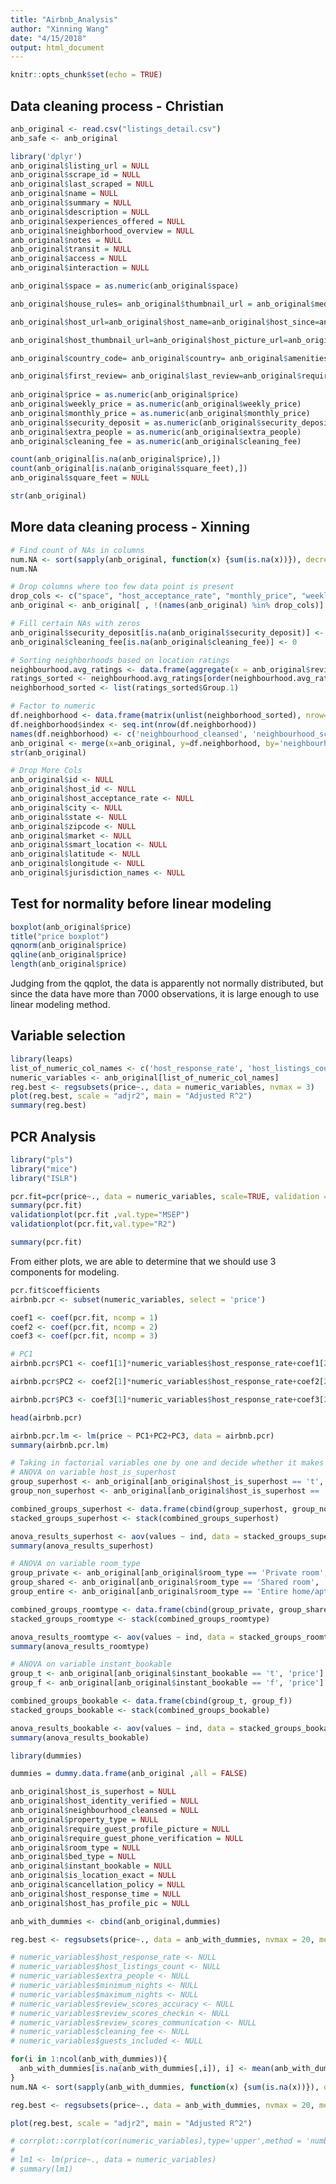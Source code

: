 ```yaml
---
title: "Airbnb_Analysis"
author: "Xinning Wang"
date: "4/15/2018"
output: html_document
---
```


```r
knitr::opts_chunk$set(echo = TRUE)
```

## Data cleaning process - Christian
```r
anb_original <- read.csv("listings_detail.csv")
anb_safe <- anb_original

library('dplyr')
anb_original$listing_url = NULL
anb_original$scrape_id = NULL 
anb_original$last_scraped = NULL 
anb_original$name = NULL
anb_original$summary = NULL
anb_original$description = NULL
anb_original$experiences_offered = NULL
anb_original$neighborhood_overview = NULL
anb_original$notes = NULL
anb_original$transit = NULL
anb_original$access = NULL
anb_original$interaction = NULL

anb_original$space = as.numeric(anb_original$space)

anb_original$house_rules= anb_original$thumbnail_url = anb_original$medium_url = anb_original$picture_url = anb_original$xl_picture_url = NULL

anb_original$host_url=anb_original$host_name=anb_original$host_since=anb_original$host_location =anb_original$host_about=NULL 

anb_original$host_thumbnail_url=anb_original$host_picture_url=anb_original$host_neighbourhood= anb_original$host_verifications=anb_original$street=anb_original$neighbourhood= anb_original$neighbourhood_group_cleansed=NULL

anb_original$country_code= anb_original$country= anb_original$amenities= anb_original$calendar_updated= anb_original$has_availability=anb_original$availability_30  =anb_original$availability_60=anb_original$availability_90=anb_original$availability_365  =anb_original$calendar_last_scraped = NULL

anb_original$first_review= anb_original$last_review=anb_original$requires_license=anb_original$license = NULL
 
anb_original$price = as.numeric(anb_original$price)
anb_original$weekly_price = as.numeric(anb_original$weekly_price)
anb_original$monthly_price = as.numeric(anb_original$monthly_price)
anb_original$security_deposit = as.numeric(anb_original$security_deposit)
anb_original$extra_people = as.numeric(anb_original$extra_people)
anb_original$cleaning_fee = as.numeric(anb_original$cleaning_fee)

count(anb_original[is.na(anb_original$price),])
count(anb_original[is.na(anb_original$square_feet),])
anb_original$square_feet = NULL

str(anb_original)
```

## More data cleaning process - Xinning
```r
# Find count of NAs in columns
num.NA <- sort(sapply(anb_original, function(x) {sum(is.na(x))}), decreasing = TRUE)
num.NA

# Drop columns where too few data point is present
drop_cols <- c("space", "host_acceptance_rate", "monthly_price", "weekly_price")
anb_original <- anb_original[ , !(names(anb_original) %in% drop_cols)]

# Fill certain NAs with zeros
anb_original$security_deposit[is.na(anb_original$security_deposit)] <- 0
anb_original$cleaning_fee[is.na(anb_original$cleaning_fee)] <- 0

# Sorting neighborhoods based on location ratings
neighbourhood.avg_ratings <- data.frame(aggregate(x = anb_original$review_scores_location, by = list(anb_original$neighbourhood_cleansed), FUN = mean, na.rm = TRUE))
ratings_sorted <- neighbourhood.avg_ratings[order(neighbourhood.avg_ratings$x),]
neighborhood_sorted <- list(ratings_sorted$Group.1)

# Factor to numeric
df.neighborhood <- data.frame(matrix(unlist(neighborhood_sorted), nrow=39, byrow=T))
df.neighborhood$index <- seq.int(nrow(df.neighborhood))
names(df.neighborhood) <- c('neighbourhood_cleansed', 'neighbourhood_score')
anb_original <- merge(x=anb_original, y=df.neighborhood, by='neighbourhood_cleansed', all.x = TRUE)
str(anb_original)

# Drop More Cols
anb_original$id <- NULL
anb_original$host_id <- NULL
anb_original$host_acceptance_rate <- NULL
anb_original$city <- NULL
anb_original$state <- NULL
anb_original$zipcode <- NULL
anb_original$market <- NULL
anb_original$smart_location <- NULL
anb_original$latitude <- NULL
anb_original$longitude <- NULL
anb_original$jurisdiction_names <- NULL
```

## Test for normality before linear modeling
```r
boxplot(anb_original$price)
title("price boxplot")
qqnorm(anb_original$price) 
qqline(anb_original$price)
length(anb_original$price)
```
Judging from the qqplot, the data is apparently not normally distributed, but since the data have more than 7000 observations, it is large enough to use linear modeling method.

## Variable selection
```r
library(leaps)
list_of_numeric_col_names <- c('host_response_rate', 'host_listings_count', 'accommodates', 'bathrooms', 'bedrooms', 'beds', 'security_deposit', 'cleaning_fee', 'guests_included', 'extra_people', 'minimum_nights', 'maximum_nights', 'number_of_reviews', 'review_scores_accuracy', 'review_scores_cleanliness', 'review_scores_checkin', 'review_scores_communication', 'review_scores_location', 'review_scores_value', 'neighbourhood_score', 'price')
numeric_variables <- anb_original[list_of_numeric_col_names]
reg.best <- regsubsets(price~., data = numeric_variables, nvmax = 3)
plot(reg.best, scale = "adjr2", main = "Adjusted R^2")
summary(reg.best)
```

## PCR Analysis
```r
library("pls")
library("mice")
library("ISLR")

pcr.fit=pcr(price~., data = numeric_variables, scale=TRUE, validation ="CV")
summary(pcr.fit)
validationplot(pcr.fit ,val.type="MSEP")
validationplot(pcr.fit,val.type="R2")

summary(pcr.fit)
```
From either plots, we are able to determine that we should use 3 components for modeling.

```r
pcr.fit$coefficients
airbnb.pcr <- subset(numeric_variables, select = 'price')

coef1 <- coef(pcr.fit, ncomp = 1)
coef2 <- coef(pcr.fit, ncomp = 2)
coef3 <- coef(pcr.fit, ncomp = 3)

# PC1
airbnb.pcr$PC1 <- coef1[1]*numeric_variables$host_response_rate+coef1[2]*numeric_variables$host_listings_count+coef1[3]*numeric_variables$accommodates+coef1[4]*numeric_variables$bathrooms+coef1[5]*numeric_variables$bedrooms+coef1[6]*numeric_variables$beds+coef1[7]*numeric_variables$security_deposit+coef1[8]*numeric_variables$cleaning_fee+coef1[9]*numeric_variables$guests_included+coef1[10]*numeric_variables$extra_people+coef1[11]*numeric_variables$minimum_nights+coef1[12]*numeric_variables$maximum_nights*+coef1[13]*numeric_variables$number_of_reviews+coef1[14]*numeric_variables$review_scores_accuracy+coef1[15]*numeric_variables$review_scores_cleanliness+coef1[16]*numeric_variables$review_scores_checkin+coef1[17]*numeric_variables$review_scores_communication+coef1[18]*numeric_variables$review_scores_location+coef1[19]*numeric_variables$review_scores_value+coef1[20]*numeric_variables$neighbourhood_score

airbnb.pcr$PC2 <- coef2[1]*numeric_variables$host_response_rate+coef2[2]*numeric_variables$host_listings_count+coef2[3]*numeric_variables$accommodates+coef2[4]*numeric_variables$bathrooms+coef2[5]*numeric_variables$bedrooms+coef2[6]*numeric_variables$beds+coef2[7]*numeric_variables$security_deposit+coef2[8]*numeric_variables$cleaning_fee+coef2[9]*numeric_variables$guests_included+coef2[10]*numeric_variables$extra_people+coef2[11]*numeric_variables$minimum_nights+coef2[12]*numeric_variables$maximum_nights*+coef2[13]*numeric_variables$number_of_reviews+coef2[14]*numeric_variables$review_scores_accuracy+coef2[15]*numeric_variables$review_scores_cleanliness+coef2[16]*numeric_variables$review_scores_checkin+coef2[17]*numeric_variables$review_scores_communication+coef2[18]*numeric_variables$review_scores_location+coef2[19]*numeric_variables$review_scores_value+coef2[20]*numeric_variables$neighbourhood_score

airbnb.pcr$PC3 <- coef3[1]*numeric_variables$host_response_rate+coef3[2]*numeric_variables$host_listings_count+coef3[3]*numeric_variables$accommodates+coef3[4]*numeric_variables$bathrooms+coef3[5]*numeric_variables$bedrooms+coef3[6]*numeric_variables$beds+coef3[7]*numeric_variables$security_deposit+coef3[8]*numeric_variables$cleaning_fee+coef3[9]*numeric_variables$guests_included+coef3[10]*numeric_variables$extra_people+coef3[11]*numeric_variables$minimum_nights+coef3[12]*numeric_variables$maximum_nights*+coef3[13]*numeric_variables$number_of_reviews+coef3[14]*numeric_variables$review_scores_accuracy+coef3[15]*numeric_variables$review_scores_cleanliness+coef3[16]*numeric_variables$review_scores_checkin+coef3[17]*numeric_variables$review_scores_communication+coef3[18]*numeric_variables$review_scores_location+coef3[19]*numeric_variables$review_scores_value+coef3[20]*numeric_variables$neighbourhood_score

head(airbnb.pcr)
```

```r
airbnb.pcr.lm <- lm(price ~ PC1+PC2+PC3, data = airbnb.pcr)
summary(airbnb.pcr.lm)
```

```r
# Taking in factorial variables one by one and decide whether it makes much impact by using ANOVA test
# ANOVA on variable host_is_superhost
group_superhost <- anb_original[anb_original$host_is_superhost == 't', 'price']
group_non_superhost <- anb_original[anb_original$host_is_superhost == 'f', 'price']

combined_groups_superhost <- data.frame(cbind(group_superhost, group_non_superhost))
stacked_groups_superhost <- stack(combined_groups_superhost)

anova_results_superhost <- aov(values ~ ind, data = stacked_groups_superhost)
summary(anova_results_superhost)
```

```r
# ANOVA on variable room_type
group_private <- anb_original[anb_original$room_type == 'Private room', 'price']
group_shared <- anb_original[anb_original$room_type == 'Shared room', 'price']
group_entire <- anb_original[anb_original$room_type == 'Entire home/apt', 'price']

combined_groups_roomtype <- data.frame(cbind(group_private, group_shared, group_entire))
stacked_groups_roomtype <- stack(combined_groups_roomtype)

anova_results_roomtype <- aov(values ~ ind, data = stacked_groups_roomtype)
summary(anova_results_roomtype)
```

```r
# ANOVA on variable instant_bookable
group_t <- anb_original[anb_original$instant_bookable == 't', 'price']
group_f <- anb_original[anb_original$instant_bookable == 'f', 'price']

combined_groups_bookable <- data.frame(cbind(group_t, group_f))
stacked_groups_bookable <- stack(combined_groups_bookable)

anova_results_bookable <- aov(values ~ ind, data = stacked_groups_bookable)
summary(anova_results_bookable)
```

```r
library(dummies)

dummies = dummy.data.frame(anb_original ,all = FALSE)

anb_original$host_is_superhost = NULL
anb_original$host_identity_verified = NULL
anb_original$neighbourhood_cleansed = NULL
anb_original$property_type = NULL
anb_original$require_guest_profile_picture = NULL
anb_original$require_guest_phone_verification = NULL
anb_original$room_type = NULL
anb_original$bed_type = NULL
anb_original$instant_bookable = NULL
anb_original$is_location_exact = NULL
anb_original$cancellation_policy = NULL
anb_original$host_response_time = NULL
anb_original$host_has_profile_pic = NULL

anb_with_dummies <- cbind(anb_original,dummies)
```

```r
reg.best <- regsubsets(price~., data = anb_with_dummies, nvmax = 20, method = "forward")
```

```r
# numeric_variables$host_response_rate <- NULL
# numeric_variables$host_listings_count <- NULL
# numeric_variables$extra_people <- NULL
# numeric_variables$minimum_nights <- NULL
# numeric_variables$maximum_nights <- NULL
# numeric_variables$review_scores_accuracy <- NULL
# numeric_variables$review_scores_checkin <- NULL
# numeric_variables$review_scores_communication <- NULL
# numeric_variables$cleaning_fee <- NULL
# numeric_variables$guests_included <- NULL

for(i in 1:ncol(anb_with_dummies)){
  anb_with_dummies[is.na(anb_with_dummies[,i]), i] <- mean(anb_with_dummies[,i], na.rm = TRUE)
}
num.NA <- sort(sapply(anb_with_dummies, function(x) {sum(is.na(x))}), decreasing = TRUE)

reg.best <- regsubsets(price~., data = anb_with_dummies, nvmax = 20, method = "forward")

plot(reg.best, scale = "adjr2", main = "Adjusted R^2")

# corrplot::corrplot(cor(numeric_variables),type='upper',method = 'number')
# 
# lm1 <- lm(price~., data = numeric_variables)
# summary(lm1)
```

